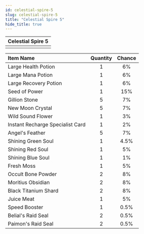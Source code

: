 ```yaml
---
id: celestial-spire-5
slug: celestial-spire-5
title: "Celestial Spire 5"
hide_title: true
---
```



| Celestial Spire 5 |
| :------------: |
| <MapIcon iconId="2648"/> |

|Item Name|Quantity|Chance|
|:--|:-:|:-:|
| <ItemIcon iconId="1004" height="32" /> Large Health Potion|1|6%|
| <ItemIcon iconId="1007" height="32" /> Large Mana Potion|1|6%|
| <ItemIcon iconId="1010" height="32" /> Large Recovery Potion|1|6%|
| <ItemIcon iconId="1012" height="32" /> Seed of Power|1|15%|
| <ItemIcon iconId="1013" height="32" /> Gillion Stone|5|7%|
| <ItemIcon iconId="1028" height="32" /> New Moon Crystal|5|7%|
| <ItemIcon iconId="1086" height="32" /> Wild Sound Flower|1|3%|
| <ItemIcon iconId="2144" height="32" /> Instant Recharge Specialist Card|1|2%|
| <ItemIcon iconId="2282" height="32" /> Angel's Feather|5|7%|
| <ItemIcon iconId="2283" height="32" /> Shining Green Soul|1|4.5%|
| <ItemIcon iconId="2284" height="32" /> Shining Red Soul|1|5%|
| <ItemIcon iconId="2285" height="32" /> Shining Blue Soul|1|1%|
| <ItemIcon iconId="4226" height="32" /> Fresh Moss|1|5%|
| <ItemIcon iconId="4240" height="32" /> Occult Bone Powder|2|8%|
| <ItemIcon iconId="4247" height="32" /> Moritius Obsidian|2|8%|
| <ItemIcon iconId="4248" height="32" /> Black Titanium Shard|2|8%|
| <ItemIcon iconId="4285" height="32" /> Juice Meat|1|5%|
| <ItemIcon iconId="1426" height="32" /> Speed Booster|1|0.5%|
| <ItemIcon iconId="4273" height="32" /> Belial's Raid Seal|2|0.5%|
| <ItemIcon iconId="4304" height="32" /> Paimon's Raid Seal|2|0.5%|

